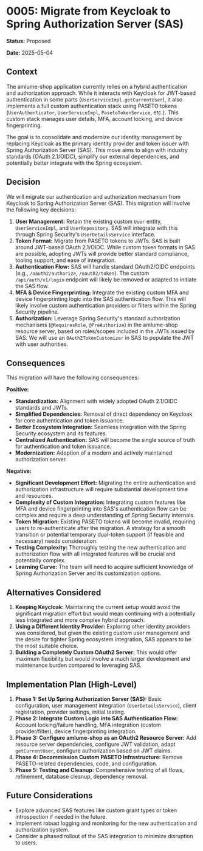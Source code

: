 # 0005: Migrate from Keycloak to Spring Authorization Server (SAS)

**Status:** Proposed

**Date:** 2025-05-04

## Context

The amlume-shop application currently relies on a hybrid authentication and authorization approach. While it interacts with Keycloak for JWT-based authentication in some parts (`UserServiceImpl.getCurrentUser`), it also implements a full custom authentication stack using PASETO tokens (`UserAuthenticator`, `UserServiceImpl`, `PasetoTokenService`, etc.). This custom stack manages user details, MFA, account locking, and device fingerprinting.

The goal is to consolidate and modernize our identity management by replacing Keycloak as the primary identity provider and token issuer with Spring Authorization Server (SAS). This move aims to align with industry standards (OAuth 2.1/OIDC), simplify our external dependencies, and potentially better integrate with the Spring ecosystem.

## Decision

We will migrate our authentication and authorization mechanism from Keycloak to Spring Authorization Server (SAS). This migration will involve the following key decisions:

1.  **User Management:** Retain the existing custom `User` entity, `UserServiceImpl`, and `UserRepository`. SAS will integrate with this through Spring Security's `UserDetailsService` interface.
2.  **Token Format:** Migrate from PASETO tokens to JWTs. SAS is built around JWT-based OAuth 2.1/OIDC. While custom token formats in SAS are possible, adopting JWTs will provide better standard compliance, tooling support, and ease of integration.
3.  **Authentication Flow:** SAS will handle standard OAuth2/OIDC endpoints (e.g., `/oauth2/authorize`, `/oauth2/token`). The custom `/api/auth/v1/login` endpoint will likely be removed or adapted to initiate the SAS flow.
4.  **MFA & Device Fingerprinting:** Integrate the existing custom MFA and device fingerprinting logic into the SAS authentication flow. This will likely involve custom authentication providers or filters within the Spring Security pipeline.
5.  **Authorization:** Leverage Spring Security's standard authorization mechanisms (`@RequiresRole`, `@PreAuthorize`) in the amlume-shop resource server, based on roles/scopes included in the JWTs issued by SAS. We will use an `OAuth2TokenCustomizer` in SAS to populate the JWT with user authorities.

## Consequences

This migration will have the following consequences:

**Positive:**

* **Standardization:** Alignment with widely adopted OAuth 2.1/OIDC standards and JWTs.
* **Simplified Dependencies:** Removal of direct dependency on Keycloak for core authentication and token issuance.
* **Better Ecosystem Integration:** Seamless integration with the Spring Security ecosystem and its features.
* **Centralized Authentication:** SAS will become the single source of truth for authentication and token issuance.
* **Modernization:** Adoption of a modern and actively maintained authorization server.

**Negative:**

* **Significant Development Effort:** Migrating the entire authentication and authorization infrastructure will require substantial development time and resources.
* **Complexity of Custom Integration:** Integrating custom features like MFA and device fingerprinting into SAS's authentication flow can be complex and require a deep understanding of Spring Security internals.
* **Token Migration:** Existing PASETO tokens will become invalid, requiring users to re-authenticate after the migration. A strategy for a smooth transition or potential temporary dual-token support (if feasible and necessary) needs consideration.
* **Testing Complexity:** Thoroughly testing the new authentication and authorization flow with all integrated features will be crucial and potentially complex.
* **Learning Curve:** The team will need to acquire sufficient knowledge of Spring Authorization Server and its customization options.

## Alternatives Considered

1.  **Keeping Keycloak:** Maintaining the current setup would avoid the significant migration effort but would mean continuing with a potentially less integrated and more complex hybrid approach.
2.  **Using a Different Identity Provider:** Exploring other identity providers was considered, but given the existing custom user management and the desire for tighter Spring ecosystem integration, SAS appears to be the most suitable choice.
3.  **Building a Completely Custom OAuth2 Server:** This would offer maximum flexibility but would involve a much larger development and maintenance burden compared to leveraging SAS.

## Implementation Plan (High-Level)

1.  **Phase 1: Set Up Spring Authorization Server (SAS):** Basic configuration, user management integration (`UserDetailsService`), client registration, provider settings, initial testing.
2.  **Phase 2: Integrate Custom Logic into SAS Authentication Flow:** Account locking/failure handling, MFA integration (custom provider/filter), device fingerprinting integration.
3.  **Phase 3: Configure amlume-shop as an OAuth2 Resource Server:** Add resource server dependencies, configure JWT validation, adapt `getCurrentUser`, configure authorization based on JWT claims.
4.  **Phase 4: Decommission Custom PASETO Infrastructure:** Remove PASETO-related dependencies, code, and configuration.
5.  **Phase 5: Testing and Cleanup:** Comprehensive testing of all flows, refinement, database cleanup, dependency removal.

## Future Considerations

* Explore advanced SAS features like custom grant types or token introspection if needed in the future.
* Implement robust logging and monitoring for the new authentication and authorization system.
* Consider a phased rollout of the SAS integration to minimize disruption to users.